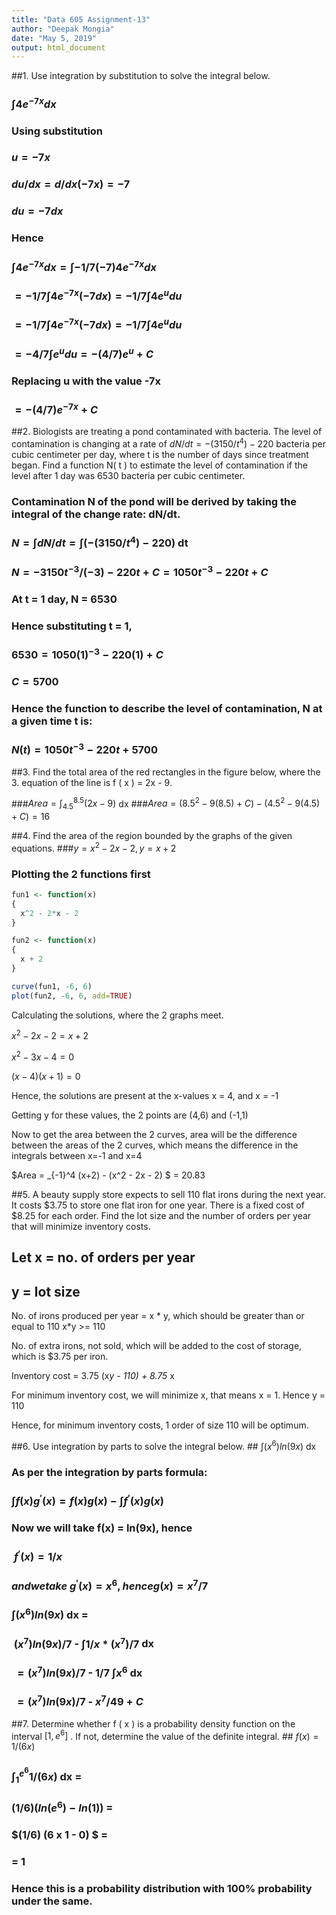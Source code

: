 ```yaml
---
title: "Data 605 Assignment-13"
author: "Deepak Mongia"
date: "May 5, 2019"
output: html_document
---
```


##1. Use integration by substitution to solve the integral below.

### $\int 4 e^{-7x} dx$

### Using substitution
### $u = -7x$
### $du/dx = d/dx (-7x) = -7$
### $du = -7 dx$

### Hence
### $\int 4 e^{-7x} dx = \int -1/7 (-7) 4 e^{-7x} dx$
### $= -1/7 \int 4 e^{-7x} (-7dx) = -1/7 \int 4 e^u du$
### $= -1/7 \int 4 e^{-7x} (-7dx) = -1/7 \int 4 e^u du$
### $= -4/7 \int e^u du = -(4/7) e^u + C$

### Replacing u with the value -7x
### $= -(4/7) e^{-7x} + C$


##2. Biologists are treating a pond contaminated with bacteria. The level of contamination is changing at a rate of $dN/dt = -(3150/t^4) - 220$ bacteria per cubic centimeter per day, where t is the number of days since treatment began. Find a function N( t ) to estimate the level of contamination if the level after 1 day was 6530 bacteria per cubic centimeter.

### Contamination N of the pond will be derived by taking the integral of the change rate: dN/dt.
### $N = \int dN/dt = \int (-(3150/t^4) - 220)$ dt
### $N = -3150 t^{-3}/(-3) - 220t + C = 1050 t^{-3} - 220t + C$ 

### At t = 1 day, N = 6530
### Hence substituting t = 1,
### $6530 = 1050 (1)^{-3} - 220(1) + C$
### $C = 5700$

### Hence the function to describe the level of contamination, N at a given time t is:
### $N(t) = 1050 t^{-3} - 220t + 5700$


##3. Find the total area of the red rectangles in the figure below, where the 3. equation of the line is f ( x ) = 2x - 9.

###$Area = \int_{4.5}^{8.5} (2x - 9)$ dx
###$Area = ({8.5}^2 - 9(8.5) + C) - ({4.5}^2 - 9(4.5) + C) = 16$ 


##4. Find the area of the region bounded by the graphs of the given equations.
###$y = x^2 - 2x - 2, y = x + 2$ 

### Plotting the 2 functions first
```r
fun1 <- function(x)
{
  x^2 - 2*x - 2
}

fun2 <- function(x)
{
  x + 2
}

curve(fun1, -6, 6)
plot(fun2, -6, 6, add=TRUE)
```

Calculating the solutions, where the 2 graphs meet.

$x^2 - 2x - 2 = x + 2$

$x^2 - 3x - 4 = 0$

$(x-4)(x+1) = 0$

Hence, the solutions are present at the x-values x = 4, and x = -1

Getting y for these values, the 2 points are (4,6) and (-1,1)

Now to get the area between the 2 curves, area will be the difference between the areas of the 2 curves, which means the difference in the integrals between x=-1 and x=4

$Area = \int_{-1}^4 (x+2) - (x^2 - 2x - 2) $
= 20.83


##5. A beauty supply store expects to sell 110 flat irons during the next year. It costs $3.75 to store one flat iron for one year. There is a fixed cost of $8.25 for each order. Find the lot size and the number of orders per year that will minimize inventory costs.

## Let  x = no. of orders per year
##      y = lot size

No. of irons produced per year = x * y, which should be greater than or equal to 110
x*y >= 110

No. of extra irons, not sold, which will be added to the cost of storage, which is $3.75 per iron.

Inventory cost = 3.75 (x*y - 110) + 8.75 * x

For minimum inventory cost, we will minimize x, that means x = 1. Hence y = 110

Hence, for minimum inventory costs, 1 order of size 110 will be optimum.


##6. Use integration by parts to solve the integral below.
## $\int (x^6)ln(9x)$ dx

### As per the integration by parts formula:
### $\int f(x)g^{'}(x) = f(x)g(x) - \int f^{'}(x)g(x)$

### Now we will take f(x) = ln(9x), hence 
### $\ f^{'}(x) = 1/x$
### $and  we  take \ g^{'}(x) = x^6, hence g(x) = x^7 / 7$

### $\int (x^6)ln(9x)$ dx = 
### $\ (x^7)ln(9x)/7$  - $\int 1/x * (x^7)/7$ dx
### $\ = (x^7)ln(9x)/7$  - 1/7 $\int x^6$ dx
### $\ = (x^7)ln(9x)/7$  - $x^7 / 49 + C$ 


##7. Determine whether f ( x ) is a probability density function on the interval $[1, e^6]$ . If not, determine the value of the definite integral.
## $f(x) = 1/{(6x)}$

### $\int_1^{e^6} 1/{(6x)}$ dx = 
### $(1/6)  (ln(e^6) - ln(1))$ = 
### $\(1/6) (6 x 1 - 0) $ = 
### = 1 

### Hence this is a probability distribution with 100% probability under the same.